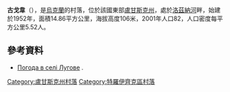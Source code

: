 {{No footnotes|time=2015-09-16T13:09:28+00:00}}
{{coord|49|52|50|N|38|33|31|E|scale:100000|display=title}}

'''古戈韋'''（{{lang-uk|Лугове}}），是[[烏克蘭|烏克蘭]]的村落，位於該國東部[[盧甘斯克州|盧甘斯克州]]，處於[[洛茲納河|洛茲納河]]畔，始建於1952年，面積14.86平方公里，海拔高度106米，2001年人口82，人口密度每平方公里5.52人。

==參考資料==
* [http://weather.in.ua/ua/lyganskaja/13939 Погода в селі Лугове] {{Wayback|url=http://weather.in.ua/ua/lyganskaja/13939 |date=20201021135202 }}.

{{DEFAULTSORT:Лугове}}
[[Category:盧甘斯克州村落|Category:盧甘斯克州村落]]
[[Category:特羅伊齊克區村落|Category:特羅伊齊克區村落]]


{{Luhansk-geo-stub}}